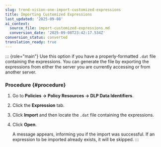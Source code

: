 ```yaml
---
slug: trend-vision-one-import-customized-expressions
title: Importing Customized Expressions
last_updated: '2025-09-08'
ai_context:
  source_file: import-customized-expressions.md
  conversion_date: '2025-09-08T23:42:17.534Z'
conversion_status: converted
translation_ready: true
---
```


::: {role="main"}
Use this option if you have a properly-formatted `.dat` file containing the expressions. You can generate the file by exporting the expressions from either the server you are currently accessing or from another server.

### Procedure {#procedure}

1.  Go to **Policies → Policy Resources → DLP Data Identifiers**.

2.  Click the **Expression** tab.

3.  Click **Import** and then locate the `.dat` file containing the expressions.

4.  Click **Open**.

    A message appears, informing you if the import was successful. If an expression to be imported already exists, it will be skipped.
:::
